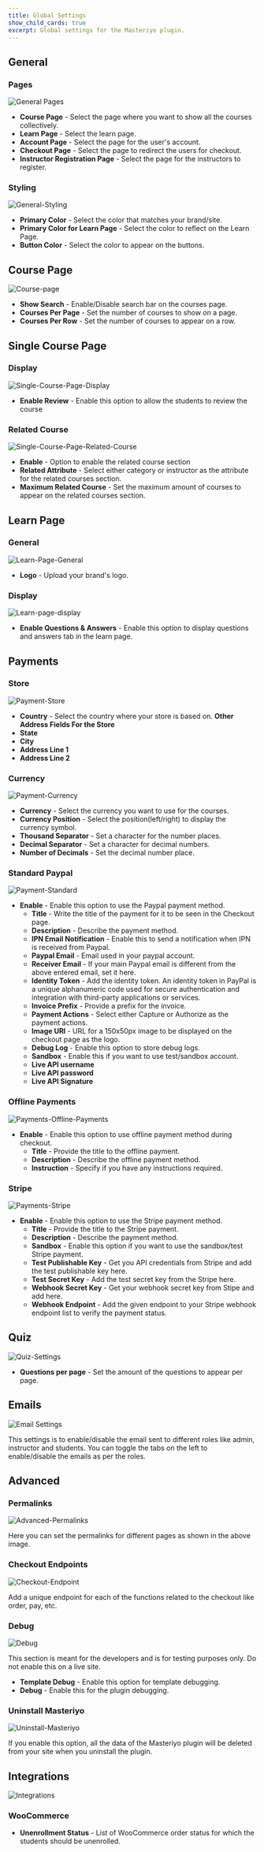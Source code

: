 ```yaml
---
title: Global Settings
show_child_cards: true
excerpt: Global settings for the Masteriyo plugin.
---
```


## General

### Pages

![General Pages](https://user-images.githubusercontent.com/75772539/228783902-459717e4-591b-4bc7-867d-f8b764fa242c.png)

- **Course Page** - Select the page where you want to show all the courses collectively.
- **Learn Page** - Select the learn page.
- **Account Page** - Select the page for the user's account.
- **Checkout Page** - Select the page to redirect the users for checkout.
- **Instructor Registration Page** - Select the page for the instructors to register.

### Styling

![General-Styling](https://user-images.githubusercontent.com/75772539/228784157-f948d167-ded2-46f6-ab94-0faf70a1e496.png)

- **Primary Color** - Select the color that matches your brand/site.
- **Primary Color for Learn Page** - Select the color to reflect on the Learn Page.
- **Button Color** - Select the color to appear on the buttons.

## Course Page

![Course-page](https://user-images.githubusercontent.com/75772539/228784454-02a59f57-f630-4ebe-998e-a2c71ed7b937.png)

- **Show Search** - Enable/Disable search bar on the courses page.
- **Courses Per Page** - Set the number of courses to show on a page.
- **Courses Per Row** - Set the number of courses to appear on a row.

## Single Course Page

### Display

![Single-Course-Page-Display](https://user-images.githubusercontent.com/75772539/228784702-400353d9-d8fb-438e-8206-af1f2dfd3096.png)

- **Enable Review** - Enable this option to allow the students to review the course

### Related Course

![Single-Course-Page-Related-Course](https://user-images.githubusercontent.com/75772539/228785353-e4e6a536-f76b-47ba-89f9-7f33bd299836.png)

- **Enable** - Option to enable the related course section
- **Related Attribute** - Select either category or instructor as the attribute for the related courses section.
- **Maximum Related Course** - Set the maximum amount of courses to appear on the related courses section.

## Learn Page

### General

![Learn-Page-General](https://user-images.githubusercontent.com/75772539/228785643-f6b4c16b-a5cc-41a5-83ba-c3ad9384e4ba.png)

- **Logo** - Upload your brand's logo.

### Display

![Learn-page-display](https://user-images.githubusercontent.com/75772539/228785862-d6e8a69a-653e-4e8a-beeb-3f5aacec4075.png)

- **Enable Questions & Answers** - Enable this option to display questions and answers tab in the learn page.

## Payments

### Store

![Payment-Store](https://user-images.githubusercontent.com/75772539/228786093-fc04114e-b463-483a-9694-32f705fbf5de.png)

- **Country** - Select the country where your store is based on.
  **Other Address Fields For the Store**
- **State**
- **City**
- **Address Line 1**
- **Address Line 2**

### Currency

![Payment-Currency](https://user-images.githubusercontent.com/75772539/228786357-7ef5097a-116a-44d3-b4e8-5d39810dd58a.png)

- **Currency** - Select the currency you want to use for the courses.
- **Currency Position** - Select the position(left/right) to display the currency symbol.
- **Thousand Separator** - Set a character for the number places.
- **Decimal Separator** - Set a character for decimal numbers.
- **Number of Decimals** - Set the decimal number place.

### Standard Paypal

![Payment-Standard](https://user-images.githubusercontent.com/75772539/228786973-3f76bb7a-037c-4d57-be4b-c7b16e92ada7.png)

- **Enable** - Enable this option to use the Paypal payment method.
  - **Title** - Write the title of the payment for it to be seen in the Checkout page.
  - **Description** - Describe the payment method.
  - **IPN Email Notification** - Enable this to send a notification when IPN is received from Paypal.
  - **Paypal Email** - Email used in your paypal account.
  - **Receiver Email** - If your main Paypal email is different from the above entered email, set it here.
  - **Identity Token** - Add the identity token. An identity token in PayPal is a unique alphanumeric code used for secure authentication and integration with third-party applications or services.
  - **Invoice Prefix** - Provide a prefix for the invoice.
  - **Payment Actions** - Select either Capture or Authorize as the payment actions.
  - **Image URl** - URL for a 150x50px image to be displayed on the checkout page as the logo.
  - **Debug Log** - Enable this option to store debug logs.
  - **Sandbox** - Enable this if you want to use test/sandbox account.
  - **Live API username**
  - **Live API password**
  - **Live API Signature**

### Offline Payments

![Payments-Offline-Payments](https://user-images.githubusercontent.com/75772539/228787408-c7f6e73a-1702-4da6-9122-d13a68f74d5f.png)

- **Enable** - Enable this option to use offline payment method during checkout.
  - **Title** - Provide the title to the offline payment.
  - **Description** - Describe the offline payment method.
  - **Instruction** - Specify if you have any instructions required.

### Stripe

![Payments-Stripe](https://user-images.githubusercontent.com/75772539/228787886-67a69ffe-9b9b-444d-9861-07d9bf9313b1.png)

- **Enable** - Enable this option to use the Stripe payment method.
  - **Title** - Provide the title to the Stripe payment.
  - **Description** - Describe the payment method.
  - **Sandbox** - Enable this option if you want to use the sandbox/test Stripe payment.
  - **Test Publishable Key** - Get you API credentials from Stripe and add the test publishable key here.
  - **Test Secret Key** - Add the test secret key from the Stripe here.
  - **Webhook Secret Key** - Get your webhook secret key from Stipe and add here.
  - **Webhook Endpoint** - Add the given endpoint to your Stripe webhook endpoint list to verify the payment status.

## Quiz

![Quiz-Settings](https://user-images.githubusercontent.com/75772539/228788152-da364bce-06aa-4191-ac78-6e9d7e2d698f.png)

- **Questions per page** - Set the amount of the questions to appear per page.

## Emails

![Email Settings](https://user-images.githubusercontent.com/75772539/228789048-d82ef8ba-7d8c-41dd-8853-852836aaeed0.png)

This settings is to enable/disable the email sent to different roles like admin, instructor and students. You can toggle the tabs on the left to enable/disable the emails as per the roles.

## Advanced

### Permalinks

![Advanced-Permalinks](https://user-images.githubusercontent.com/75772539/228789280-a03df1c9-2c89-4e3a-be47-73e67af79467.png)

Here you can set the permalinks for different pages as shown in the above image.

### Checkout Endpoints

![Checkout-Endpoint](https://user-images.githubusercontent.com/75772539/228789528-0f49ed2a-4dfc-4d4f-9f18-bb899d1ac4d3.png)

Add a unique endpoint for each of the functions related to the checkout like order, pay, etc.

### Debug

![Debug](https://user-images.githubusercontent.com/75772539/228789751-1330bfde-941f-479d-92fe-5af507627af2.png)

This section is meant for the developers and is for testing purposes only. Do not enable this on a live site.

- **Template Debug** - Enable this option for template debugging.
- **Debug** - Enable this for the plugin debugging.

### Uninstall Masteriyo

![Uninstall-Masteriyo](https://user-images.githubusercontent.com/75772539/228789976-a6c734a7-72c0-44ae-b5fb-ca45298a4ed1.png)

If you enable this option, all the data of the Masteriyo plugin will be deleted from your site when you uninstall the plugin.

## Integrations

![Integrations](https://user-images.githubusercontent.com/75772539/228790283-443c410c-d8b8-4664-87f6-5d33c5f1dfa3.png)

### WooCommerce

- **Unenrollment Status** - List of WooCommerce order status for which the students should be unenrolled.
